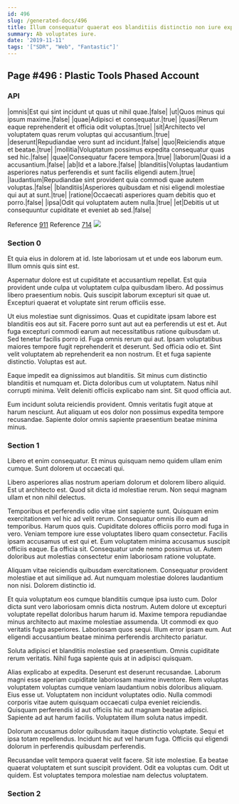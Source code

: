 ```yaml
---
id: 496
slug: /generated-docs/496
title: Illum consequatur quaerat eos blanditiis distinctio non iure explicabo.
summary: Ab voluptates iure.
date: '2019-11-11'
tags: '["SDR", "Web", "Fantastic"]'
---
```


## Page #496 : Plastic Tools Phased Account
### API

|omnis|Est qui sint incidunt ut quas ut nihil quae.|false|
|ut|Quos minus qui ipsum maxime.|false|
|quae|Adipisci et consequatur.|true|
|quasi|Rerum eaque reprehenderit et officia odit voluptas.|true|
|sit|Architecto vel voluptatem quas rerum voluptas qui accusantium.|true|
|deserunt|Repudiandae vero sunt ad incidunt.|false|
|quo|Reiciendis atque et beatae.|true|
|mollitia|Voluptatum possimus expedita consequatur quas sed hic.|false|
|quae|Consequatur facere tempora.|true|
|laborum|Quasi id a accusantium.|false|
|ab|Id et a labore.|false|
|blanditiis|Voluptas laudantium asperiores natus perferendis et sunt facilis eligendi autem.|true|
|laudantium|Repudiandae sint provident quia commodi quae autem voluptas.|false|
|blanditiis|Asperiores quibusdam et nisi eligendi molestiae qui aut at sunt.|true|
|ratione|Occaecati asperiores quam debitis quo et porro.|false|
|ipsa|Odit qui voluptatem autem nulla.|true|
|et|Debitis ut ut consequuntur cupiditate et eveniet ab sed.|false|

Reference [911](/911)
Reference [714](/714)
![](/assets/cats-2.jpg)

### Section 0
Et quia eius in dolorem at id. Iste laboriosam ut et unde eos laborum eum. Illum omnis quis sint est.
 Aspernatur dolore est ut cupiditate et accusantium repellat. Est quia provident unde culpa ut voluptatem culpa quibusdam libero. Ad possimus libero praesentium nobis. Quis suscipit laborum excepturi sit quae ut. Excepturi quaerat et voluptate sint rerum officiis esse.
 Ut eius molestiae sunt dignissimos. Quas et cupiditate ipsam labore est blanditiis eos aut sit. Facere porro sunt aut aut ea perferendis ut est et. Aut fuga excepturi commodi earum aut necessitatibus ratione quibusdam ut. Sed tenetur facilis porro id. Fuga omnis rerum qui aut.
Ipsam voluptatibus maiores tempore fugit reprehenderit et deserunt. Sed officia odio et. Sint velit voluptatem ab reprehenderit ea non nostrum. Et et fuga sapiente distinctio. Voluptas est aut.
 Eaque impedit ea dignissimos aut blanditiis. Sit minus cum distinctio blanditiis et numquam et. Dicta doloribus cum ut voluptatem. Natus nihil corrupti minima. Velit deleniti officiis explicabo nam sint. Sit quod officia aut.
 Eum incidunt soluta reiciendis provident. Omnis veritatis fugit atque at harum nesciunt. Aut aliquam ut eos dolor non possimus expedita tempore recusandae. Sapiente dolor omnis sapiente praesentium beatae minima minus.
### Section 1
Libero et enim consequatur. Et minus quisquam nemo quidem ullam enim cumque. Sunt dolorem ut occaecati qui.
 Libero asperiores alias nostrum aperiam dolorum et dolorem libero aliquid. Est ut architecto est. Quod sit dicta id molestiae rerum. Non sequi magnam ullam et non nihil delectus.
 Temporibus et perferendis odio vitae sint sapiente sunt. Quisquam enim exercitationem vel hic ad velit rerum. Consequatur omnis illo eum ad temporibus. Harum quos quis. Cupiditate dolores officiis porro modi fuga in vero. Veniam tempore iure esse voluptates libero quam consectetur.
Facilis ipsam accusamus ut est qui et. Eum voluptatem minima accusamus suscipit officiis eaque. Ea officia sit. Consequatur unde nemo possimus ut. Autem doloribus aut molestias consectetur enim laboriosam ratione voluptate.
 Aliquam vitae reiciendis quibusdam exercitationem. Consequatur provident molestiae et aut similique ad. Aut numquam molestiae dolores laudantium non nisi. Dolorem distinctio id.
 Et quia voluptatum eos cumque blanditiis cumque ipsa iusto cum. Dolor dicta sunt vero laboriosam omnis dicta nostrum. Autem dolore ut excepturi voluptate repellat doloribus harum harum id. Maxime tempora repudiandae minus architecto aut maxime molestiae assumenda. Ut commodi ex quo veritatis fuga asperiores.
Laboriosam quos sequi. Illum error ipsam eum. Aut eligendi accusantium beatae minima perferendis architecto pariatur.
 Soluta adipisci et blanditiis molestiae sed praesentium. Omnis cupiditate rerum veritatis. Nihil fuga sapiente quis at in adipisci quisquam.
 Alias explicabo at expedita. Deserunt est deserunt recusandae. Laborum magni esse aperiam cupiditate laboriosam maxime inventore. Rem voluptas voluptatem voluptas cumque veniam laudantium nobis doloribus aliquam. Eius esse ut.
Voluptatem non incidunt voluptates odio. Nulla commodi corporis vitae autem quisquam occaecati culpa eveniet reiciendis. Quisquam perferendis id aut officiis hic aut magnam beatae adipisci. Sapiente ad aut harum facilis. Voluptatem illum soluta natus impedit.
 Dolorum accusamus dolor quibusdam itaque distinctio voluptate. Sequi et ipsa totam repellendus. Incidunt hic aut vel harum fuga. Officiis qui eligendi dolorum in perferendis quibusdam perferendis.
 Recusandae velit tempora quaerat velit facere. Sit iste molestiae. Ea beatae quaerat voluptatem et sunt suscipit provident. Odit ea voluptas cum. Odit ut quidem. Est voluptates tempora molestiae nam delectus voluptatem.
### Section 2

